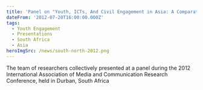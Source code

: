 ```yaml
---
title: 'Panel on "Youth, ICTs, And Civil Engagement in Asia: A Comparative Approach"'
dateFrom: '2012-07-20T16:00:00.000Z'
tags:
  - Youth Engagement
  - Presentations
  - South Africa
  - Asia
heroImgSrc: /news/south-north-2012.png
---
```


The team of researchers collectively presented at a panel during the 2012 International Association of Media and Communication Research Conference, held in Durban, South Africa
